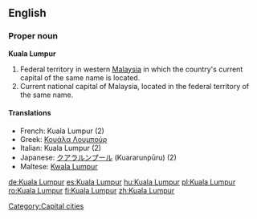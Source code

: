 {{wikipedia}}
==English==

===Proper noun===
'''Kuala Lumpur'''

# Federal territory in western [[Malaysia]] in which the country's current capital of the same name is located.
# Current national capital of Malaysia, located in the federal territory of the same name.

====Translations====
{{top}}
*French: Kuala Lumpur (2)
*Greek: [[Κουάλα Λουμπούρ]]
*Italian: Kuala Lumpur {{f}} (2)
*Japanese: [[クアラルンプール]] (Kuararunpūru) (2)
*Maltese: [[Kwala Lumpur]]
{{bottom}}

[[Category:Capital cities]]

[[de:Kuala Lumpur]]
[[es:Kuala Lumpur]]
[[hu:Kuala Lumpur]]
[[pl:Kuala Lumpur]]
[[ro:Kuala Lumpur]]
[[fi:Kuala Lumpur]]
[[zh:Kuala Lumpur]]
